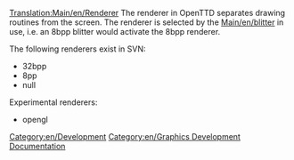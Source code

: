 [[Translation:Main/en/Renderer]]
{{en/-}}
The renderer in OpenTTD separates drawing routines from the screen. The renderer is selected by the [[Main/en/blitter]] in use, i.e. an 8bpp blitter would activate the 8bpp renderer.

The following renderers exist in SVN:

* 32bpp
* 8pp
* null

Experimental renderers:

* opengl

[[Category:en/Development]]
[[Category:en/Graphics Development Documentation]]